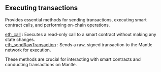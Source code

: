 
## Executing transactions

Provides essential methods for sending transactions, executing smart contract calls, and performing on-chain operations.

[eth_call](/mantle-api/executingtransactions/eth_call) : Executes a read-only call to a smart contract without making any state changes. \
[eth_sendRawTransaction](/mantle-api/executingtransactions/eth_sendRawTransaction) : Sends a raw, signed transaction to the Mantle network for execution.

These methods are crucial for interacting with smart contracts and conducting transactions on Mantle.

<Space h={16} />
<GetStarted />
